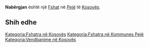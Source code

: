 {{Fshat në Kosovës
 | Emri                = Nabërgjan
| sqi_N_name = Nabërgjan
| sqi_N_FULL_NAME_RO = Nabërgjan
| sqi_N_FULL_NAME_ND_RO = Nabergjan
| sqi_N_SORT_NAME_RG = NABERGJAN
| sqi_N_FULL_NAME_RG = Nabërgjan
| sqi_N_FULL_NAME_ND_RG = Nabergjan
| sqi_V_name = Nabërgjë
| sqi_V_FULL_NAME_RO = Nabërgjë
| sqi_V_FULL_NAME_ND_RO = Nabergje
| sqi_V_SORT_NAME_RG = NABERGJE
| sqi_V_FULL_NAME_RG = Nabërgjë
| sqi_V_FULL_NAME_ND_RG = Nabergje
| srp_N_name = Nabrđe
| srp_N_FULL_NAME_RO = Nabrđe
| srp_N_FULL_NAME_ND_RO = Nabrde
| srp_N_SORT_NAME_RG = NABRDE
| srp_N_FULL_NAME_RG = Nabrđe
| srp_N_FULL_NAME_ND_RG = Nabrde
| srp_NS_name = Набрђе
| srp_NS_FULL_NAME_RO = Набрђе
| srp_NS_FULL_NAME_ND_RO = Набрђе
| srp_NS_SORT_NAME_RG = НАБРЂЕ
| srp_NS_FULL_NAME_RG = Набрђе
| srp_NS_FULL_NAME_ND_RG = Набрђе
| srp_V_name = Gornje Nabrđe
| srp_V_FULL_NAME_RO = Gornje Nabrđe
| srp_V_FULL_NAME_ND_RO = Gornje Nabrde
| srp_V_SORT_NAME_RG = GORNJENABRDE
| srp_V_FULL_NAME_RG = Gornje Nabrđe
| srp_V_FULL_NAME_ND_RG = Gornje Nabrde

 | Emri (Rasa dhanore) = 
 | Figura              = 
 | Shteti              = Kosovo
 | Komuna              = Pejë
 | Kodi postar         = 
 | Sipërfaqja          = 

 | Popullsia           = 

 | Regj. i popullsisë  = 
 | Dend. e popullsisë  = 
 | Faqja zyrtare       = 
 <!--- Koordinatat ----> 
 | Gjerësia            = 42.671944
 | Gjatësia            = 20.391944
 | Lartësia            = 
}}
'''Nabërgjan''' është një [[Fshat]] në [[Pejë]] të [[Kosovës]].

<!-- == Gjeografia == -->
<!-- == Historia == -->
<!-- == Demografia == -->
== Shih edhe ==
{{Komuna Pejë}}
{{Kosovo-Administrata-Cung}}

[[Kategoria:Fshatra në Kosovës]]
[[Kategoria:Fshatra në Kommunes Pejë]]
[[Kategoria:Vendbanime në Kosovës]]